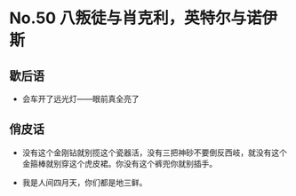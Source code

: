 # No.50 八叛徒与肖克利，英特尔与诺伊斯

## 歇后语

- 会车开了远光灯——眼前真全亮了

## 俏皮话

- 没有这个金刚钻就别揽这个瓷器活，没有三把神砂不要倒反西岐，就没有这个金箍棒就别穿这个虎皮裙。你没有这个裤兜你就别插手。

- 我是人间四月天，你们都是地三鲜。
